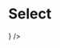 


# Select

<Playground component={Select}>
  <ControlledField component={
    <Select
      placeholder="Select an option..."
      values={[{
        label: 'Belgium',
        value: 'BE',
      }, {
        label: 'France',
        value: 'FR',
      }, {
        label: 'Italy',
        value: 'IT',
      }]} />
  } />
</Playground>
